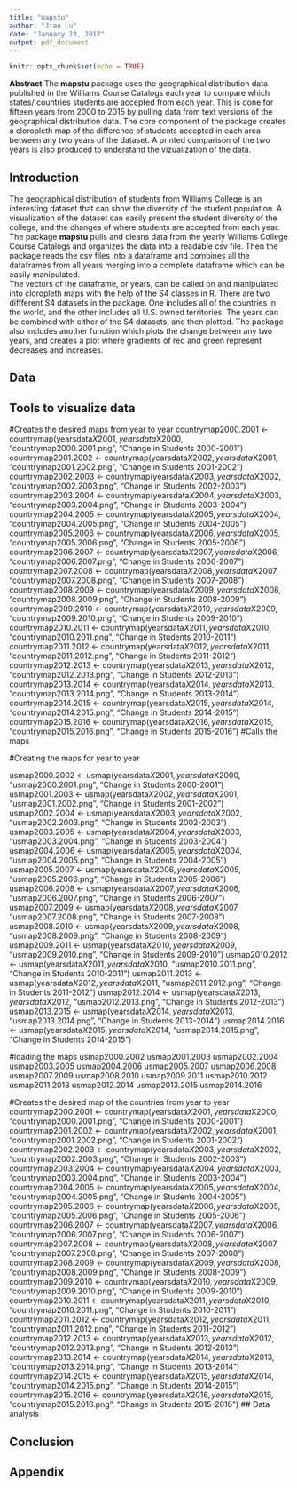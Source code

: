 ```yaml
---
title: "mapstu"
author: "Jian Lu"
date: "January 23, 2017"
output: pdf_document
---
```


```r
knitr::opts_chunk$set(echo = TRUE)
```
**Abstract** The **mapstu** package uses the geographical distribution data published in the Williams Course Catalogs each year to compare which states/ countries students are accepted from each year. This is done for fifteen years from 2000 to 2015 by pulling data from text versions of the geographical distribution data. The core component of the package creates a cloropleth map of the difference of students accepted in each area between any two years of the dataset. A printed comparison of the two years is also produced to understand the vizualization of the data. 

## Introduction

The geographical distribution of students from Williams College is an interesting dataset that can show the diversity of the student population. A visualization of the dataset can easily present the student diversity of the college, and the changes of where students are accepted from each year. The package **mapstu** pulls and cleans data from the yearly Williams College Course Catalogs and organizes the data into a readable csv file. Then the package reads the csv files into a dataframe and combines all the dataframes from all years merging into a complete dataframe which can be easily manipulated.   
    The vectors of the dataframe, or years, can be called on and manipulated into cloropleth maps with the help of the S4 classes in R. There are two diffferent S4 datasets in the package. One includes all of the countries in the world, and the other includes all U.S. owned territories. The years can be combined with either of the S4 datasets, and then plotted. The package also includes another function which plots the change between any two years, and creates a plot where gradients of red and green represent decreases and increases. 

## Data


## Tools to visualize data
#Creates the desired maps from year to year
countrymap2000.2001 <- countrymap(yearsdata$X2001, yearsdata$X2000, "countrymap2000.2001.png", "Change in Students 2000-2001")
countrymap2001.2002 <- countrymap(yearsdata$X2002, yearsdata$X2001, "countrymap2001.2002.png", "Change in Students 2001-2002")
countrymap2002.2003 <- countrymap(yearsdata$X2003, yearsdata$X2002, "countrymap2002.2003.png", "Change in Students 2002-2003")
countrymap2003.2004 <- countrymap(yearsdata$X2004, yearsdata$X2003, "countrymap2003.2004.png", "Change in Students 2003-2004")
countrymap2004.2005 <- countrymap(yearsdata$X2005, yearsdata$X2004, "countrymap2004.2005.png", "Change in Students 2004-2005")
countrymap2005.2006 <- countrymap(yearsdata$X2006, yearsdata$X2005, "countrymap2005.2006.png", "Change in Students 2005-2006")
countrymap2006.2007 <- countrymap(yearsdata$X2007, yearsdata$X2006, "countrymap2006.2007.png", "Change in Students 2006-2007")
countrymap2007.2008 <- countrymap(yearsdata$X2008, yearsdata$X2007, "countrymap2007.2008.png", "Change in Students 2007-2008")
countrymap2008.2009 <- countrymap(yearsdata$X2009, yearsdata$X2008, "countrymap2008.2009.png", "Change in Students 2008-2009")
countrymap2009.2010 <- countrymap(yearsdata$X2010, yearsdata$X2009, "countrymap2009.2010.png", "Change in Students 2009-2010")
countrymap2010.2011 <- countrymap(yearsdata$X2011, yearsdata$X2010, "countrymap2010.2011.png", "Change in Students 2010-2011")
countrymap2011.2012 <- countrymap(yearsdata$X2012, yearsdata$X2011, "countrymap2011.2012.png", "Change in Students 2011-2012")
countrymap2012.2013 <- countrymap(yearsdata$X2013, yearsdata$X2012, "countrymap2012.2013.png", "Change in Students 2012-2013")
countrymap2013.2014 <- countrymap(yearsdata$X2014, yearsdata$X2013, "countrymap2013.2014.png", "Change in Students 2013-2014")
countrymap2014.2015 <- countrymap(yearsdata$X2015, yearsdata$X2014, "countrymap2014.2015.png", "Change in Students 2014-2015")
countrymap2015.2016 <- countrymap(yearsdata$X2016, yearsdata$X2015, "countrymap2015.2016.png", "Change in Students 2015-2016")
#Calls the maps

#Creating the maps for year to year

usmap2000.2002 <- usmap(yearsdata$X2001, yearsdata$X2000, "usmap2000.2001.png", "Change in Students 2000-2001")
usmap2001.2003 <- usmap(yearsdata$X2002, yearsdata$X2001, "usmap2001.2002.png", "Change in Students 2001-2002")
usmap2002.2004 <- usmap(yearsdata$X2003, yearsdata$X2002, "usmap2002.2003.png", "Change in Students 2002-2003")
usmap2003.2005 <- usmap(yearsdata$X2004, yearsdata$X2003, "usmap2003.2004.png", "Change in Students 2003-2004")
usmap2004.2006 <- usmap(yearsdata$X2005, yearsdata$X2004, "usmap2004.2005.png", "Change in Students 2004-2005")
usmap2005.2007 <- usmap(yearsdata$X2006, yearsdata$X2005, "usmap2005.2006.png", "Change in Students 2005-2006")
usmap2006.2008 <- usmap(yearsdata$X2007, yearsdata$X2006, "usmap2006.2007.png", "Change in Students 2006-2007")
usmap2007.2009 <- usmap(yearsdata$X2008, yearsdata$X2007, "usmap2007.2008.png", "Change in Students 2007-2008")
usmap2008.2010 <- usmap(yearsdata$X2009, yearsdata$X2008, "usmap2008.2009.png", "Change in Students 2008-2009")
usmap2009.2011 <- usmap(yearsdata$X2010, yearsdata$X2009, "usmap2009.2010.png", "Change in Students 2009-2010")
usmap2010.2012 <- usmap(yearsdata$X2011, yearsdata$X2010, "usmap2010.2011.png", "Change in Students 2010-2011")
usmap2011.2013 <- usmap(yearsdata$X2012, yearsdata$X2011, "usmap2011.2012.png", "Change in Students 2011-2012")
usmap2012.2014 <- usmap(yearsdata$X2013, yearsdata$X2012, "usmap2012.2013.png", "Change in Students 2012-2013")
usmap2013.2015 <- usmap(yearsdata$X2014, yearsdata$X2013, "usmap2013.2014.png", "Change in Students 2013-2014")
usmap2014.2016 <- usmap(yearsdata$X2015, yearsdata$X2014, "usmap2014.2015.png", "Change in Students 2014-2015")

#loading the maps
usmap2000.2002
usmap2001.2003
usmap2002.2004
usmap2003.2005
usmap2004.2006
usmap2005.2007
usmap2006.2008
usmap2007.2009
usmap2008.2010
usmap2009.2011
usmap2010.2012
usmap2011.2013
usmap2012.2014
usmap2013.2015
usmap2014.2016


#Creates the desired map of the countries from year to year
countrymap2000.2001 <- countrymap(yearsdata$X2001, yearsdata$X2000, "countrymap2000.2001.png", "Change in Students 2000-2001")
countrymap2001.2002 <- countrymap(yearsdata$X2002, yearsdata$X2001, "countrymap2001.2002.png", "Change in Students 2001-2002")
countrymap2002.2003 <- countrymap(yearsdata$X2003, yearsdata$X2002, "countrymap2002.2003.png", "Change in Students 2002-2003")
countrymap2003.2004 <- countrymap(yearsdata$X2004, yearsdata$X2003, "countrymap2003.2004.png", "Change in Students 2003-2004")
countrymap2004.2005 <- countrymap(yearsdata$X2005, yearsdata$X2004, "countrymap2004.2005.png", "Change in Students 2004-2005")
countrymap2005.2006 <- countrymap(yearsdata$X2006, yearsdata$X2005, "countrymap2005.2006.png", "Change in Students 2005-2006")
countrymap2006.2007 <- countrymap(yearsdata$X2007, yearsdata$X2006, "countrymap2006.2007.png", "Change in Students 2006-2007")
countrymap2007.2008 <- countrymap(yearsdata$X2008, yearsdata$X2007, "countrymap2007.2008.png", "Change in Students 2007-2008")
countrymap2008.2009 <- countrymap(yearsdata$X2009, yearsdata$X2008, "countrymap2008.2009.png", "Change in Students 2008-2009")
countrymap2009.2010 <- countrymap(yearsdata$X2010, yearsdata$X2009, "countrymap2009.2010.png", "Change in Students 2009-2010")
countrymap2010.2011 <- countrymap(yearsdata$X2011, yearsdata$X2010, "countrymap2010.2011.png", "Change in Students 2010-2011")
countrymap2011.2012 <- countrymap(yearsdata$X2012, yearsdata$X2011, "countrymap2011.2012.png", "Change in Students 2011-2012")
countrymap2012.2013 <- countrymap(yearsdata$X2013, yearsdata$X2012, "countrymap2012.2013.png", "Change in Students 2012-2013")
countrymap2013.2014 <- countrymap(yearsdata$X2014, yearsdata$X2013, "countrymap2013.2014.png", "Change in Students 2013-2014")
countrymap2014.2015 <- countrymap(yearsdata$X2015, yearsdata$X2014, "countrymap2014.2015.png", "Change in Students 2014-2015")
countrymap2015.2016 <- countrymap(yearsdata$X2016, yearsdata$X2015, "countrymap2015.2016.png", "Change in Students 2015-2016")
## Data analysis

## Conclusion

## Appendix

